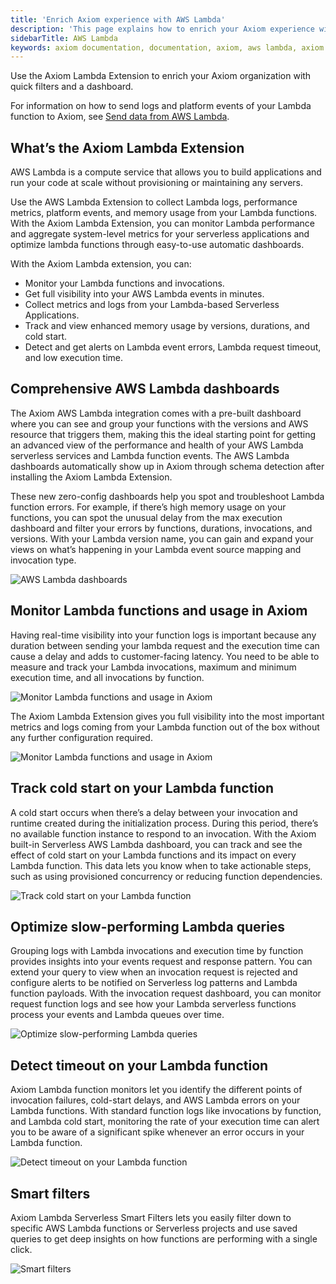 ```yaml
---
title: 'Enrich Axiom experience with AWS Lambda'
description: 'This page explains how to enrich your Axiom experience with AWS Lambda.'
sidebarTitle: AWS Lambda
keywords: axiom documentation, documentation, axiom, aws lambda, axiom lambda extension, cloudwatch subscription filters, terraform, lambda function layer, environment variables
---
```


Use the Axiom Lambda Extension to enrich your Axiom organization with quick filters and a dashboard.

For information on how to send logs and platform events of your Lambda function to Axiom, see [Send data from AWS Lambda](/send-data/aws-lambda).

## What’s the Axiom Lambda Extension

AWS Lambda is a compute service that allows you to build applications and run your code at scale without provisioning or maintaining any servers.

Use the AWS Lambda Extension to collect Lambda logs, performance metrics, platform events, and memory usage from your Lambda functions. With the Axiom Lambda Extension, you can monitor Lambda performance and aggregate system-level metrics for your serverless applications and optimize lambda functions through easy-to-use automatic dashboards.

With the Axiom Lambda extension, you can:

- Monitor your Lambda functions and invocations.
- Get full visibility into your AWS Lambda events in minutes.
- Collect metrics and logs from your Lambda-based Serverless Applications.
- Track and view enhanced memory usage by versions, durations, and cold start.
- Detect and get alerts on Lambda event errors, Lambda request timeout, and low execution time.

## Comprehensive AWS Lambda dashboards

The Axiom AWS Lambda integration comes with a pre-built dashboard where you can see and group your functions with the versions and AWS resource that triggers them, making this the ideal starting point for getting an advanced view of the performance and health of your AWS Lambda serverless services and Lambda function events. The AWS Lambda dashboards automatically show up in Axiom through schema detection after installing the Axiom Lambda Extension.

These new zero-config dashboards help you spot and troubleshoot Lambda function errors. For example, if there’s high memory usage on your functions, you can spot the unusual delay from the max execution dashboard and filter your errors by functions, durations, invocations, and versions. With your Lambda version name, you can gain and expand your views on what’s happening in your Lambda event source mapping and invocation type.

<Frame>
  <img src="/doc-assets/shots/aws/aws-lambda-dashboard.png" alt="AWS Lambda dashboards" />
</Frame>

## Monitor Lambda functions and usage in Axiom

Having real-time visibility into your function logs is important because any duration between sending your lambda request and the execution time can cause a delay and adds to customer-facing latency. You need to be able to measure and track your Lambda invocations, maximum and minimum execution time, and all invocations by function.

<Frame>
  <img src="/doc-assets/shots/aws/aws-lambda-monitoring-function.png" alt="Monitor Lambda functions and usage in Axiom" />
</Frame>

The Axiom Lambda Extension gives you full visibility into the most important metrics and logs coming from your Lambda function out of the box without any further configuration required.

<Frame>
  <img src="/doc-assets/shots/aws/aws-lambda-streaming.png" alt="Monitor Lambda functions and usage in Axiom" />
</Frame>

## Track cold start on your Lambda function

A cold start occurs when there’s a delay between your invocation and runtime created during the initialization process. During this period, there’s no available function instance to respond to an invocation. With the Axiom built-in Serverless AWS Lambda dashboard, you can track and see the effect of cold start on your Lambda functions and its impact on every Lambda function. This data lets you know when to take actionable steps, such as using provisioned concurrency or reducing function dependencies.

<Frame>
  <img src="/doc-assets/shots/aws/aws-lambda-cold-starts.png" alt="Track cold start on your Lambda function" />
</Frame>

## Optimize slow-performing Lambda queries

Grouping logs with Lambda invocations and execution time by function provides insights into your events request and response pattern. You can extend your query to view when an invocation request is rejected and configure alerts to be notified on Serverless log patterns and Lambda function payloads. With the invocation request dashboard, you can monitor request function logs and see how your Lambda serverless functions process your events and Lambda queues over time.

<Frame>
  <img src="/doc-assets/shots/aws/aws-lambda-optimize-queries.png" alt="Optimize slow-performing Lambda queries" />
</Frame>

## Detect timeout on your Lambda function

Axiom Lambda function monitors let you identify the different points of invocation failures, cold-start delays, and AWS Lambda errors on your Lambda functions. With standard function logs like invocations by function, and Lambda cold start, monitoring the rate of your execution time can alert you to be aware of a significant spike whenever an error occurs in your Lambda function.

<Frame>
  <img src="/doc-assets/shots/aws/aws-lambda-add-monitor.png" alt="Detect timeout on your Lambda function" />
</Frame>

## Smart filters

Axiom Lambda Serverless Smart Filters lets you easily filter down to specific AWS Lambda functions or Serverless projects and use saved queries to get deep insights on how functions are performing with a single click.

<Frame>
  <img src="/doc-assets/shots/aws/aws-lambda-smart-filters.png" alt="Smart filters" />
</Frame>

